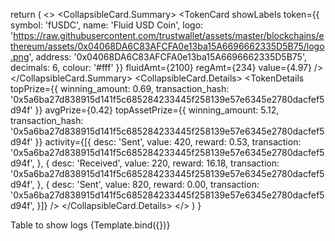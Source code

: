 
<Meta title="Container/CollapsibleCard" component={CollapsibleCard} />

  return (
    <>
      <CollapsibleCard
        expanded
        type="box"
      >
        <CollapsibleCard.Summary>
          <TokenCard 
            showLabels
            token={{
              symbol: 'fUSDC',
              name: 'Fluid USD Coin',
              logo: 'https://raw.githubusercontent.com/trustwallet/assets/master/blockchains/ethereum/assets/0x04068DA6C83AFCFA0e13ba15A6696662335D5B75/logo.png',
              address: '0x04068DA6C83AFCFA0e13ba15A6696662335D5B75',
              decimals: 6,
              colour: '#fff'
            }}
            fluidAmt={2100}
            regAmt={234}
            value={4.97}
          />
        </CollapsibleCard.Summary>
        <CollapsibleCard.Details>
          <TokenDetails 
              topPrize={{
                winning_amount: 0.69,
                transaction_hash: '0x5a6ba27d838915d141f5c685284233445f258139e57e6345e2780dacfef5d94f'
              }}
              avgPrize={0.42}
              topAssetPrize={{
                winning_amount: 5.12,
                transaction_hash: '0x5a6ba27d838915d141f5c685284233445f258139e57e6345e2780dacfef5d94f'
              }}
              activity={[{
                desc: 'Sent',
                value: 420,
                reward: 0.53,
                transaction: '0x5a6ba27d838915d141f5c685284233445f258139e57e6345e2780dacfef5d94f',
              },
              {
                desc: 'Received',
                value: 220,
                reward: 16.18,
                transaction: '0x5a6ba27d838915d141f5c685284233445f258139e57e6345e2780dacfef5d94f',
              },
              {
                desc: 'Sent',
                value: 820,
                reward: 0.00,
                transaction: '0x5a6ba27d838915d141f5c685284233445f258139e57e6345e2780dacfef5d94f',
              }]}
            />
        </CollapsibleCard.Details>
      </CollapsibleCard>
    </>
  )
}

<Canvas columns={1}  withSource="open" withToolbar>
  <Title>Data Table</Title>
  <Subtitle>Table to show logs</Subtitle>
    <Story
    name="Assets"
  >
    {Template.bind({})}
  </Story>
</Canvas>
